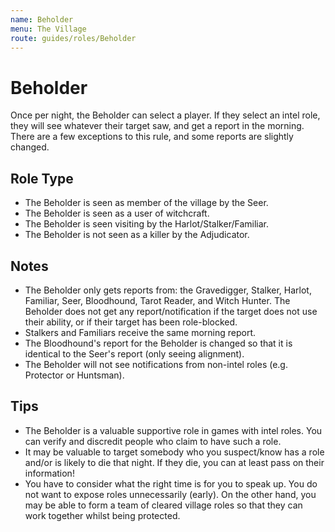```yaml
---
name: Beholder
menu: The Village
route: guides/roles/Beholder
---
```


# Beholder

Once per night, the Beholder can select a player. If they select an intel role, they will see whatever their target saw, and get a report in the morning. There are a few exceptions to this rule, and some reports are slightly changed.

## Role Type

- The Beholder is seen as member of the village by the Seer.
- The Beholder is seen as a user of witchcraft.
- The Beholder is seen visiting by the Harlot/Stalker/Familiar.
- The Beholder is not seen as a killer by the Adjudicator.

## Notes

- The Beholder only gets reports from: the Gravedigger, Stalker, Harlot, Familiar, Seer, Bloodhound, Tarot Reader, and Witch Hunter. The Beholder does not get any report/notification if the target does not use their ability, or if their target has been role-blocked.
- Stalkers and Familiars receive the same morning report.
- The Bloodhound's report for the Beholder is changed so that it is identical to the Seer's report (only seeing alignment).
- The Beholder will not see notifications from non-intel roles (e.g. Protector or Huntsman).

## Tips

- The Beholder is a valuable supportive role in games with intel roles. You can verify and discredit people who claim to have such a role.
- It may be valuable to target somebody who you suspect/know has a role and/or is likely to die that night. If they die, you can at least pass on their information!
- You have to consider what the right time is for you to speak up. You do not want to expose roles unnecessarily (early). On the other hand, you may be able to form a team of cleared village roles so that they can work together whilst being protected.
